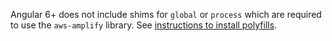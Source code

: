 Angular 6+ does not include shims for `global` or `process` which are required to use the `aws-amplify` library.
See [instructions to install polyfills](./troubleshooting#global-and-process-shim).
